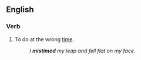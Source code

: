 ==English==
===Verb===
{{en-verb|mistimes|mistiming|mistimed}}

#To do at the wrong [[time]].
#:''I '''mistimed''' my leap and fell flat on my face.''